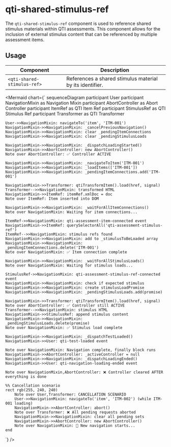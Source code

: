 
# qti-shared-stimulus-ref

The `qti-shared-stimulus-ref` component is used to reference shared stimulus materials within QTI assessments. This component allows for the inclusion of external stimulus content that can be referenced by multiple assessment items.

## Usage

| Component                   | Description                                              |
| --------------------------- | -------------------------------------------------------- |
| `<qti-shared-stimulus-ref>` | References a shared stimulus material by its identifier. |

<Mermaid chart={`
sequenceDiagram
    participant User
    participant NavigationMixin as Navigation Mixin
    participant AbortController as Abort Controller
    participant ItemRef as QTI Item Ref
    participant StimulusRef as QTI Stimulus Ref
    participant Transformer as QTI Transformer

    User->>NavigationMixin: navigateTo('item', 'ITM-001')
    NavigationMixin->>NavigationMixin: _cancelPreviousNavigation()
    NavigationMixin->>NavigationMixin: clear _pendingItemConnections
    NavigationMixin->>NavigationMixin: clear _pendingStimulusLoads

    NavigationMixin->>NavigationMixin: _dispatchLoadingStarted()
    NavigationMixin->>AbortController: new AbortController()
    Note over AbortController: ✅ Controller ACTIVE

    NavigationMixin->>NavigationMixin: _navigateToItem('ITM-001')
    NavigationMixin->>NavigationMixin: _loadItems(['ITM-001'])
    NavigationMixin->>NavigationMixin: _pendingItemConnections.add('ITM-001')

    NavigationMixin->>Transformer: qtiTransformItem().load(href, signal)
    Transformer-->>NavigationMixin: transformed HTML
    NavigationMixin->>ItemRef: itemRef.xmlDoc = doc
    Note over ItemRef: Item inserted into DOM

    NavigationMixin->>NavigationMixin: _waitForAllItemConnections()
    Note over NavigationMixin: Waiting for item connections...

    ItemRef->>NavigationMixin: qti-assessment-item-connected event
    NavigationMixin->>ItemRef: querySelectorAll('qti-assessment-stimulus-ref')
    ItemRef-->>NavigationMixin: stimulus refs found
    NavigationMixin->>NavigationMixin: add to _stimulusToBeLoaded array
    NavigationMixin->>NavigationMixin: _pendingItemConnections.delete('ITM-001')
    Note over NavigationMixin: ✅ Item connection complete

    NavigationMixin->>NavigationMixin: _waitForAllStimulusLoads()
    Note over NavigationMixin: Waiting for stimulus loads...

    StimulusRef->>NavigationMixin: qti-assessment-stimulus-ref-connected event
    NavigationMixin->>NavigationMixin: check if expected stimulus
    NavigationMixin->>NavigationMixin: create stimulusLoadPromise
    NavigationMixin->>NavigationMixin: _pendingStimulusLoads.add(promise)

    NavigationMixin->>Transformer: qtiTransformItem().load(href, signal)
    Note over AbortController: ✅ Controller still ACTIVE
    Transformer-->>NavigationMixin: stimulus HTML
    NavigationMixin->>StimulusRef: append stimulus content
    NavigationMixin->>NavigationMixin: _pendingStimulusLoads.delete(promise)
    Note over NavigationMixin: ✅ Stimulus load complete

    NavigationMixin->>NavigationMixin: _dispatchTestLoaded()
    NavigationMixin->>User: qti-test-loaded event

    Note over NavigationMixin: Navigation complete, finally block runs
    NavigationMixin->>AbortController: _activeController = null
    NavigationMixin->>NavigationMixin: _dispatchLoadingEnded()
    NavigationMixin->>User: qti-navigation-loading-ended event

    Note over NavigationMixin,AbortController: ❌ Controller cleared AFTER everything is done

    %% Cancellation scenario
    rect rgb(255, 240, 240)
        Note over User,Transformer: CANCELLATION SCENARIO
        User->>NavigationMixin: navigateTo('item', 'ITM-002') (while ITM-001 loading)
        NavigationMixin->>AbortController: abort()
        Note over Transformer: ❌ All pending requests aborted
        NavigationMixin->>NavigationMixin: clear all pending sets
        NavigationMixin->>AbortController: new AbortController()
        Note over NavigationMixin: 🔄 New navigation starts...
    end

`} />
